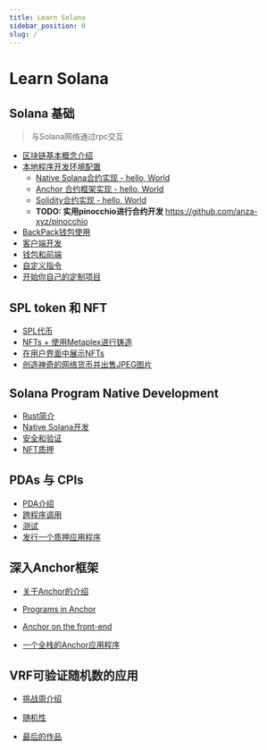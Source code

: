 ```yaml
---
title: Learn Solana
sidebar_position: 0
slug: /
---
```


# Learn Solana

## Solana 基础

>  与Solana网络通过rpc交互

- [区块链基本概念介绍](./basic/block-chain-basic/README.md)
- [本地程序开发环境配置](./basic/local_program_development/local_program_development.md)
    - [Native Solana合约实现 - hello, World](./basic/local_program_development/native_program_hello.md)
    - [Anchor 合约框架实现 - hello, World](./basic/local_program_development/anchor_program_hello.md)
    - [Solidity合约实现 - hello, World ](./basic/local_program_development/solang_program_hello.md)
    - **TODO: 实用pinocchio进行合约开发** https://github.com/anza-xyz/pinocchio
- [BackPack钱包使用](./basic/wallet-usage/README.md)
- [客户端开发](./basic/client-side-development/README.md)
- [钱包和前端](./basic/wallets-and-frontends/README.md)
- [自定义指令](./basic/custom-instruction/README.md)
- [开始你自己的定制项目](./basic/start-your-own-custom-project/README.md)

## SPL token 和 NFT

- [SPL代币](./spl_and_nft/spl-token/README.md)
- [NFTs + 使用Metaplex进行铸造](./spl_and_nft/nfts-and-minting-with-metaplex/README.md)
- [在用户界面中展示NFTs](./spl_and_nft/displayings-nfts-in-a-ui/README.md)
-  [创造神奇的网络货币并出售JPEG图片](./spl_and_nft/make-magic-internet-money-and-sell-jepgs/README.md)

## Solana Program Native Development

- [Rust简介](./native_dev/introduction-to-rust/README.md)
- [Native Solana开发](./native_dev/native-solana-development/README.md)
- [安全和验证](./native_dev/security-and-validation/README.md)
- [NFT质押](./native_dev/nft-staking/README.md)

## PDAs 与 CPIs

- [PDA介绍](./pda_cpi/pdas/README.md)
- [跨程序调用](./pda_cpi/cross-program-invocations/README.md)
- [测试](./pda_cpi/testing/README.md)
- [发行一个质押应用程序](./pda_cpi/ship-a-staking-app/README.md)

## 深入Anchor框架

- [关于Anchor的介绍](./module5/introduction-to-anchor/README.md)

- [Programs in Anchor](./module5/program-in-anchor/README.md)

- [Anchor on the front-end](./module5/anchor-on-the-front-end/README.md)

- [一个全栈的Anchor应用程序](./module5/a-full-stack-anchor-app/README.md)

## VRF可验证随机数的应用

- [挑战周介绍](./module6/ship-week/README.md)

- [随机性](./module6/randomness/README.md)

- [最后的作品](./module6/finishing-touches/README.md)
